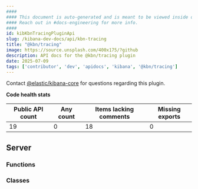 ```yaml
---
####
#### This document is auto-generated and is meant to be viewed inside our experimental, new docs system.
#### Reach out in #docs-engineering for more info.
####
id: kibKbnTracingPluginApi
slug: /kibana-dev-docs/api/kbn-tracing
title: "@kbn/tracing"
image: https://source.unsplash.com/400x175/?github
description: API docs for the @kbn/tracing plugin
date: 2025-07-09
tags: ['contributor', 'dev', 'apidocs', 'kibana', '@kbn/tracing']
---
```




Contact [@elastic/kibana-core](https://github.com/orgs/elastic/teams/kibana-core) for questions regarding this plugin.

**Code health stats**

| Public API count  | Any count | Items lacking comments | Missing exports |
|-------------------|-----------|------------------------|-----------------|
| 19 | 0 | 18 | 0 |

## Server

### Functions
<DocDefinitionList data={kbnTracingObj.server.functions}/>

### Classes
<DocDefinitionList data={kbnTracingObj.server.classes}/>

